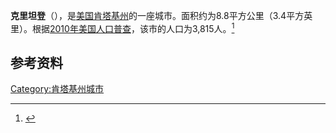 {{Infobox City 
|chinese_name = 克里坦登
|official_name = Crittenden
|image_flag = 
|image_seal = 
|image_skyline = 
|image_map = KYMap-doton-Crittenden.PNG
|map_caption =
|subdivision_type = [[國家|國家]]
|subdivision_name = {{USA}}
|leader_title = 
|leader_name = 
|subdivision_type1 = [[美國行政區劃|州]]
|subdivision_name1 = [[肯塔基州|肯塔基州]]
|subdivision_type2 = [[肯塔基州行政区划|县]]
|subdivision_name2 = Grant
|found_date = 
|area_total = 8.8
|area_land = 
|area_water = 
|population_as_of = 2010
|population_total = 3,815
|population_density = 
|timezone = 
|utc_offset = 
|timezone_DST = 
|utc_offset_DST = 
}}

'''克里坦登'''（{{lang-en|'''Crittenden'''}}），是[[美国|美国]][[肯塔基州|肯塔基州]]的一座城市。面积约为8.8平方公里（3.4平方英里）。根据[[2010年美国人口普查|2010年美国人口普查]]，该市的人口为3,815人。<ref name=census>{{cite web |url = http://www.census.gov/prod/www/abs/decennial/ |title = Census of Population and Housing |publisher = U.S. Census Bureau |accessdate = November 18, 2011 |archive-url = https://web.archive.org/web/20060208103743/http://www.census.gov/prod/www/abs/decennial/ |archive-date = 2006-02-08 |dead-url = yes }}</ref>

== 参考资料 ==
{{reflist}}

[[Category:肯塔基州城市|Category:肯塔基州城市]]


{{Kentucky-stub}}